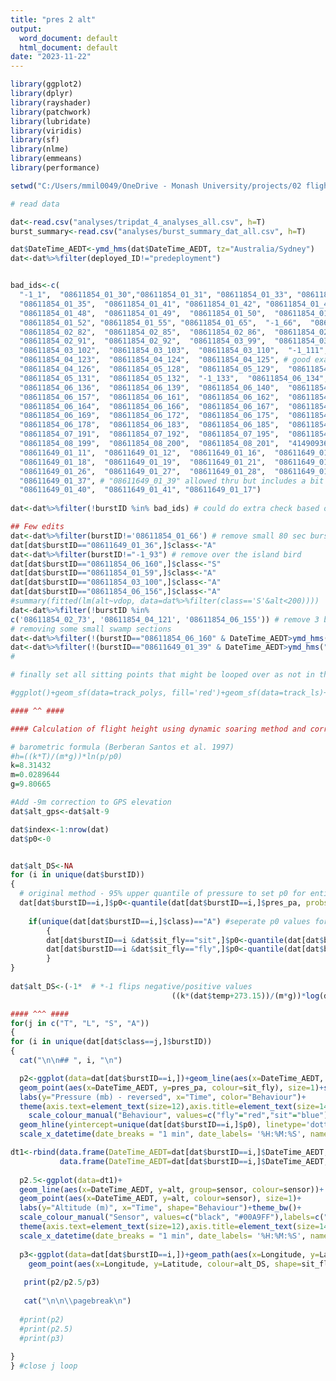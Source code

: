 ```yaml
---
title: "pres 2 alt"
output:
  word_document: default
  html_document: default
date: "2023-11-22"
---
```


```r

library(ggplot2)
library(dplyr)
library(rayshader)
library(patchwork)
library(lubridate)
library(viridis)
library(sf)
library(nlme)
library(emmeans)
library(performance)

setwd("C:/Users/mmil0049/OneDrive - Monash University/projects/02 flight heights")

# read data

dat<-read.csv("analyses/tripdat_4_analyses_all.csv", h=T)
burst_summary<-read.csv("analyses/burst_summary_dat_all.csv", h=T)

dat$DateTime_AEDT<-ymd_hms(dat$DateTime_AEDT, tz="Australia/Sydney")
dat<-dat%>%filter(deployed_ID!="predeployment")     


bad_ids<-c(
  "-1_1",  "08611854_01_30","08611854_01_31", "08611854_01_33", "08611854_01_34",
  "08611854_01_35",  "08611854_01_41", "08611854_01_42", "08611854_01_46",  "08611854_01_47",
  "08611854_01_48",  "08611854_01_49",  "08611854_01_50",  "08611854_01_51",
  "08611854_01_52", "08611854_01_55", "08611854_01_65",  "-1_66",  "08611854_02_79",
  "08611854_02_82",  "08611854_02_85",  "08611854_02_86",  "08611854_02_87",
  "08611854_02_91",  "08611854_02_92",  "08611854_03_99",  "08611854_03_101",
  "08611854_03_102",  "08611854_03_103",  "08611854_03_110",  "-1_111",
  "08611854_04_123",  "08611854_04_124",  "08611854_04_125", # good example of bobbing, then swamp
  "08611854_04_126",  "08611854_05_128",  "08611854_05_129",  "08611854_05_130",
  "08611854_05_131",  "08611854_05_132",  "-1_133",  "08611854_06_134", # same
  "08611854_06_136",  "08611854_06_139",  "08611854_06_140",  "08611854_06_153",
  "08611854_06_157",  "08611854_06_161",  "08611854_06_162",  "08611854_06_163",
  "08611854_06_164",  "08611854_06_166",  "08611854_06_167",  "08611854_06_168",
  "08611854_06_169",  "08611854_06_172",  "08611854_06_175",  "08611854_06_176",
  "08611854_06_178",  "08611854_06_183",  "08611854_06_185",  "08611854_06_188",
  "08611854_07_191",  "08611854_07_192",  "08611854_07_195",  "08611854_07_196",
  "08611854_08_199",  "08611854_08_200",  "08611854_08_201",  "41490936_01_16",
  "08611649_01_11",  "08611649_01_12",  "08611649_01_16",  "08611649_01_16",
  "08611649_01_18",  "08611649_01_19",  "08611649_01_21",  "08611649_01_25",
  "08611649_01_26",  "08611649_01_27",  "08611649_01_28",  "08611649_01_29",
  "08611649_01_37", # "08611649_01_39" allowed thru but includes a bit
  "08611649_01_40",  "08611649_01_41", "08611649_01_17")
  
dat<-dat%>%filter(!burstID %in% bad_ids) # could do extra check based on min/max burst pressure difference  to see if any missed

## Few edits
dat<-dat%>%filter(burstID!='08611854_01_66') # remove small 80 sec burst
dat[dat$burstID=="08611649_01_36",]$class<-"A"
dat<-dat%>%filter(burstID!="-1_93") # remove over the island bird
dat[dat$burstID=="08611854_06_160",]$class<-"S"
dat[dat$burstID=="08611854_01_59",]$class<-"A"
dat[dat$burstID=="08611854_03_100",]$class<-"A"
dat[dat$burstID=="08611854_06_156",]$class<-"A"
#summary(fitted(lm(alt~vdop, data=dat%>%filter(class=='S'&alt<200))))
dat<-dat%>%filter(!burstID %in%
c('08611854_02_73', '08611854_04_121', '08611854_06_155')) # remove 3 bursts with crazy GPS alt
# removing some small swamp sections
dat<-dat%>%filter(!(burstID=="08611854_06_160" & DateTime_AEDT>ymd_hms("2023-04-14 16:59:35", tz="Australia/Sydney")))
dat<-dat%>%filter(!(burstID=="08611649_01_39" & DateTime_AEDT>ymd_hms("2023-10-02 07:12:25", tz="Australia/Sydney")))
#

# finally set all sitting points that might be looped over as not in the loop

#ggplot()+geom_sf(data=track_polys, fill='red')+geom_sf(data=track_ls)+geom_sf(data=track_dat[unlist(int1),], col='green', aes(shape=sit_fly))

#### ^^ ####

#### Calculation of flight height using dynamic soaring method and correction to GPS ####

# barometric formula (Berberan Santos et al. 1997)
#h=((k*T)/(m*g))*ln(p/p0)
k=8.31432
m=0.0289644
g=9.80665

#Add -9m correction to GPS elevation 
dat$alt_gps<-dat$alt-9

dat$index<-1:nrow(dat)
dat$p0<-0


dat$alt_DS<-NA
for (i in unique(dat$burstID))
{
  # original method - 95% upper quantile of pressure to set p0 for entire burst
  dat[dat$burstID==i,]$p0<-quantile(dat[dat$burstID==i,]$pres_pa, probs=0.95)
  
    if(unique(dat[dat$burstID==i,]$class)=="A") #seperate p0 values for sitting vs flying in takeoff/landing bursts
        {
        dat[dat$burstID==i &dat$sit_fly=="sit",]$p0<-quantile(dat[dat$burstID==i &dat$sit_fly=="sit",]$pres_pa, probs=0.95)
        dat[dat$burstID==i &dat$sit_fly=="fly",]$p0<-quantile(dat[dat$burstID==i &dat$sit_fly=="fly",]$pres_pa, probs=0.95)
        }
}
  
dat$alt_DS<-(-1*  # *-1 flips negative/positive values
                                    ((k*(dat$temp+273.15))/(m*g))*log(dat$pres_pa/dat$p0))

#### ^^^ ####
for(j in c("T", "L", "S", "A"))
{
for (i in unique(dat[dat$class==j,]$burstID))
{
  cat("\n\n## ", i, "\n")

  p2<-ggplot(data=dat[dat$burstID==i,])+geom_line(aes(x=DateTime_AEDT, y=pres_pa, group=1))+
  geom_point(aes(x=DateTime_AEDT, y=pres_pa, colour=sit_fly), size=1)+scale_y_reverse()+
  labs(y="Pressure (mb) - reversed", x="Time", color="Behaviour")+
  theme(axis.text=element_text(size=12),axis.title=element_text(size=14))+
    scale_colour_manual("Behaviour", values=c("fly"="red","sit"="blue"),labels=c("fly"="flying", "sit"="sitting"))+
  geom_hline(yintercept=unique(dat[dat$burstID==i,]$p0), linetype='dotted')+theme_bw()+
  scale_x_datetime(date_breaks = "1 min", date_labels= '%H:%M:%S', name='Burst time (AEDT)')

dt1<-rbind(data.frame(DateTime_AEDT=dat[dat$burstID==i,]$DateTime_AEDT, alt=dat[dat$burstID==i,]$alt_DS, sensor="DS"),
           data.frame(DateTime_AEDT=dat[dat$burstID==i,]$DateTime_AEDT, alt=dat[dat$burstID==i,]$alt_gps, sensor="GPS"))
  
  p2.5<-ggplot(data=dt1)+
  geom_line(aes(x=DateTime_AEDT, y=alt, group=sensor, colour=sensor))+
  geom_point(aes(x=DateTime_AEDT, y=alt, colour=sensor), size=1)+
  labs(y="Altitude (m)", x="Time", shape="Behaviour")+theme_bw()+
  scale_colour_manual("Sensor", values=c("black", "#00A9FF"),labels=c("Altimeter zeroed\nwith dynamic soaring", "GPS altitude"))+
  theme(axis.text=element_text(size=12),axis.title=element_text(size=14))+
  scale_x_datetime(date_breaks = "1 min", date_labels= '%H:%M:%S', name='Burst time (AEDT)')
  
  p3<-ggplot(data=dat[dat$burstID==i,])+geom_path(aes(x=Longitude, y=Latitude, group=1))+theme_bw()+
    geom_point(aes(x=Longitude, y=Latitude, colour=alt_DS, shape=sit_fly))+scale_color_viridis("Altitude (m) from\nAltimeter zeroed \nwith dynamic soaring")
  
   print(p2/p2.5/p3)
   
   cat("\n\n\\pagebreak\n")
            
  #print(p2)
  #print(p2.5)
  #print(p3)
   
}
} #close j loop
```


